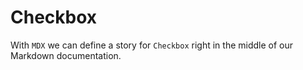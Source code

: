 
<Meta title="Layout/Box" />

# Checkbox

With `MDX` we can define a story for `Checkbox` right in the middle of our
Markdown documentation.

<Canvas></Canvas>
